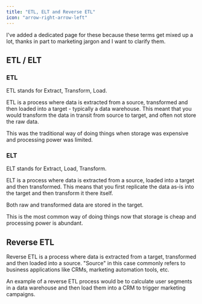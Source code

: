 ```yaml
---
title: "ETL, ELT and Reverse ETL"
icon: "arrow-right-arrow-left"
---
```


I've added a dedicated page for these because these terms get mixed up a lot,
thanks in part to marketing jargon and I want to clarify them.

## ETL / ELT

### ETL

ETL stands for Extract, Transform, Load.

ETL is a process where data is extracted from a source, transformed and then loaded into a target - typically a data warehouse.
This meant that you would transform the data in transit from source to target, and often not store the raw data.

This was the traditional way of doing things when storage was expensive and processing power was limited.

### ELT

ELT stands for Extract, Load, Transform.

ELT is a process where data is extracted from a source, loaded into a target and then transformed.
This means that you first replicate the data as-is into the target and then transform it there itself.

Both raw and transformed data are stored in the target.

This is the most common way of doing things now that storage is cheap and processing power is abundant.

## Reverse ETL

Reverse ETL is a process where data is extracted from a target, transformed and then loaded into a source.
"Source" in this case commonly refers to business applications like CRMs, marketing automation tools, etc.

An example of a reverse ETL process would be to calculate user segments in a data warehouse and then
load them into a CRM to trigger marketing campaigns.
